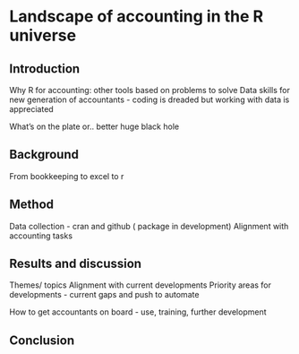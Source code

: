 # Landscape of accounting in the R universe


## Introduction
Why R for accounting: other tools based on problems to solve
Data skills for new generation of accountants - coding is dreaded but working with data is appreciated

What’s on the plate or.. better huge black hole

## Background
From bookkeeping to excel to r

## Method
Data collection - cran and github ( package in development)
Alignment with accounting tasks

## Results and discussion
Themes/ topics
Alignment with current developments
Priority areas for developments - current gaps and push to automate

How to get accountants on board - use, training, further development

## Conclusion
